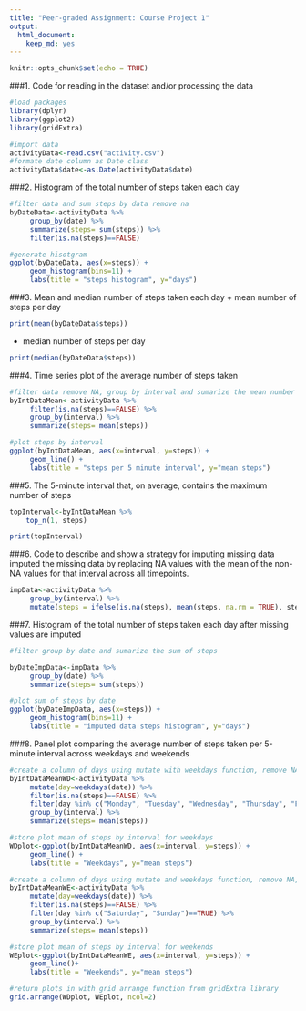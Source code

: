 ```yaml
---
title: "Peer-graded Assignment: Course Project 1"
output: 
  html_document: 
    keep_md: yes
---
```


```r
knitr::opts_chunk$set(echo = TRUE)
```


###1.  Code for reading in the dataset and/or processing the data

```r
#load packages
library(dplyr)
library(ggplot2)
library(gridExtra)

#import data
activityData<-read.csv("activity.csv")
#formate date column as Date class
activityData$date<-as.Date(activityData$date)

```

###2.  Histogram of the total number of steps taken each day

```r
#filter data and sum steps by data remove na
byDateData<-activityData %>% 
     group_by(date) %>%
     summarize(steps= sum(steps)) %>%
     filter(is.na(steps)==FALSE)

#generate hisotgram
ggplot(byDateData, aes(x=steps)) +
     geom_histogram(bins=11) +
     labs(title = "steps histogram", y="days")
```

###3.  Mean and median number of steps taken each day
+ mean number of steps per day
```r
print(mean(byDateData$steps))
```

+ median number of steps per day
```r
print(median(byDateData$steps))
```

###4.  Time series plot of the average number of steps taken

```r
#filter data remove NA, group by interval and sumarize the mean number of steps
byIntDataMean<-activityData %>% 
     filter(is.na(steps)==FALSE) %>%
     group_by(interval) %>%
     summarize(steps= mean(steps)) 

#plot steps by interval
ggplot(byIntDataMean, aes(x=interval, y=steps)) +
     geom_line() + 
     labs(title = "steps per 5 minute interval", y="mean steps")

```

###5.  The 5-minute interval that, on average, contains the maximum number of steps

```r
topInterval<-byIntDataMean %>%
    top_n(1, steps)

print(topInterval)
```

###6.  Code to describe and show a strategy for imputing missing data
imputed the missing data by replacing NA values with the mean of the non-NA values for that interval across all timepoints.

```r

impData<-activityData %>% 
     group_by(interval) %>%
     mutate(steps = ifelse(is.na(steps), mean(steps, na.rm = TRUE), steps)) 

```

###7.  Histogram of the total number of steps taken each day after missing values are imputed

```r
#filter group by date and sumarize the sum of steps

byDateImpData<-impData %>% 
     group_by(date) %>%
     summarize(steps= sum(steps))

#plot sum of steps by date
ggplot(byDateImpData, aes(x=steps)) +
     geom_histogram(bins=11) +
     labs(title = "imputed data steps histogram", y="days")

```

###8.  Panel plot comparing the average number of steps taken per 5-minute interval across weekdays and weekends

```r
#create a column of days using mutate with weekdays function, remove NAs, filter by week days, group by interval and summarize the mean steps
byIntDataMeanWD<-activityData %>% 
     mutate(day=weekdays(date)) %>%
     filter(is.na(steps)==FALSE) %>%
     filter(day %in% c("Monday", "Tuesday", "Wednesday", "Thursday", "Friday")==TRUE) %>%
     group_by(interval) %>%
     summarize(steps= mean(steps)) 

#store plot mean of steps by interval for weekdays
WDplot<-ggplot(byIntDataMeanWD, aes(x=interval, y=steps)) +
     geom_line() + 
     labs(title = "Weekdays", y="mean steps")

#create a column of days using mutate and weekdays function, remove NA, filter by week ends, group by interval and summarize the mean steps
byIntDataMeanWE<-activityData %>% 
     mutate(day=weekdays(date)) %>%
     filter(is.na(steps)==FALSE) %>%
     filter(day %in% c("Saturday", "Sunday")==TRUE) %>%
     group_by(interval) %>%
     summarize(steps= mean(steps)) 

#store plot mean of steps by interval for weekends
WEplot<-ggplot(byIntDataMeanWE, aes(x=interval, y=steps)) +
     geom_line()+ 
     labs(title = "Weekends", y="mean steps")

#return plots in with grid arrange function from gridExtra library
grid.arrange(WDplot, WEplot, ncol=2)
```



